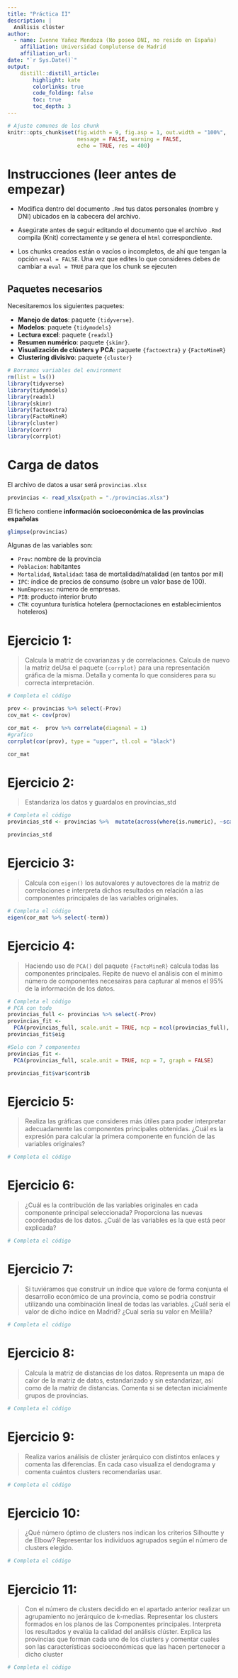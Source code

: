 ```yaml
---
title: "Práctica II"
description: |
  Análisis clúster
author:
  - name: Ivonne Yañez Mendoza (No poseo DNI, no resido en España)
    affiliation: Universidad Complutense de Madrid
    affiliation_url: 
date: "`r Sys.Date()`"
output:
    distill::distill_article:
        highlight: kate
        colorlinks: true
        code_folding: false
        toc: true            
        toc_depth: 3     
---
```


```r
# Ajuste comunes de los chunk
knitr::opts_chunk$set(fig.width = 9, fig.asp = 1, out.width = "100%",
                      message = FALSE, warning = FALSE,
                      echo = TRUE, res = 400)
```

# Instrucciones (leer antes de empezar)

* Modifica dentro del documento `.Rmd` tus datos personales (nombre y DNI) ubicados en la cabecera del archivo.

* Asegúrate antes de seguir editando el documento que el archivo `.Rmd` compila (Knit) correctamente y se genera el `html` correspondiente.

* Los chunks creados están o vacíos o incompletos, de ahí que tengan la opción `eval = FALSE`. Una vez que edites lo que consideres debes de cambiar a `eval = TRUE` para que los chunk se ejecuten

## Paquetes necesarios

Necesitaremos los siguientes paquetes:

* **Manejo de datos**: paquete `{tidyverse}`.
* **Modelos**: paquete `{tidymodels}`
* **Lectura excel**: paquete `{readxl}`
* **Resumen numérico**: paquete `{skimr}`.
* **Visualización de clústers y PCA**: paquete `{factoextra}` y `{FactoMineR}`
* **Clustering divisivo**: paquete `{cluster}`

```r
# Borramos variables del environment
rm(list = ls())
library(tidyverse)
library(tidymodels)
library(readxl)
library(skimr)
library(factoextra)
library(FactoMineR)
library(cluster)
library(corrr)
library(corrplot)
```


# Carga de datos

El archivo de datos a usar será `provincias.xlsx`

```r
provincias <- read_xlsx(path = "./provincias.xlsx")

```

El fichero contiene **información socioeconómica de las provincias españolas**

```r
glimpse(provincias)
```


Algunas de las variables son:

* `Prov`: nombre de la provincia
* `Poblacion`: habitantes
* `Mortalidad`, `Natalidad`: tasa de mortalidad/natalidad (en tantos por mil)
* `IPC`: índice de precios de consumo (sobre un valor base de 100).
* `NumEmpresas`: número de empresas.
* `PIB`: producto interior bruto
* `CTH`: coyuntura turística hotelera (pernoctaciones en establecimientos hoteleros)

# Ejercicio 1:

> Calcula la matriz de covarianzas y de correlaciones. Calcula de nuevo la matriz deUsa el paquete `{corrplot}` para una representación gráfica de la misma. Detalla y comenta lo que consideres para su correcta interpretación.

```r
# Completa el código

prov <- provincias %>% select(-Prov)
cov_mat <- cov(prov)

cor_mat <-  prov %>% correlate(diagonal = 1) 
#grafico
corrplot(cor(prov), type = "upper", tl.col = "black")

cor_mat
```

# Ejercicio 2:

> Estandariza los datos y guardalos en provincias_std

```r
# Completa el código
provincias_std <- provincias %>%  mutate(across(where(is.numeric), ~scale(.)),seriate = "mean", row_dend_left = TRUE)

provincias_std
```

# Ejercicio 3:

> Calcula con `eigen()` los autovalores y autovectores de la matriz de correlaciones e interpreta dichos resultados en relación a las componentes principales de las variables originales.

```r
# Completa el código
eigen(cor_mat %>% select(-term))
```

# Ejercicio 4:

> Haciendo uso de `PCA()` del paquete `{FactoMineR}` calcula todas las componentes principales. Repite de nuevo el análisis con el mínimo número de componentes necesairas para capturar al menos el 95% de la información de los datos.

```r
# Completa el código
# PCA con todo
provincias_full <- provincias %>% select(-Prov)
provincias_fit <-
  PCA(provincias_full, scale.unit = TRUE, ncp = ncol(provincias_full), graph = FALSE)
provincias_fit$eig

#Solo con 7 componentes
provincias_fit <-
  PCA(provincias_full, scale.unit = TRUE, ncp = 7, graph = FALSE)

provincias_fit$var$contrib

```


# Ejercicio 5:

> Realiza las gráficas que consideres más útiles para poder interpretar adecuadamente las componentes principales obtenidas. ¿Cuál es
la expresión para calcular la primera componente en función de las variables
originales?


```r
# Completa el código
```

# Ejercicio 6:

> ¿Cuál es la contribución de las variables originales en cada componente principal seleccionada? Proporciona las nuevas coordenadas de los datos. ¿Cuál de las variables es la que está peor explicada?

```r
# Completa el código
```



# Ejercicio 7:

> Si tuviéramos que construir un índice que valore de forma conjunta el
desarrollo económico de una provincia, como se podría construir utilizando una combinación lineal de todas las variables. ¿Cuál sería el valor de dicho
índice en Madrid? ¿Cual sería su valor en Melilla? 

```r
# Completa el código
```


# Ejercicio 8:

> Calcula la matriz de distancias de los datos. Representa un mapa de calor de la matriz de datos, estandarizado y sin estandarizar, así como de la matriz de distancias. Comenta si se detectan inicialmente grupos de provincias.


```r
# Completa el código
```


# Ejercicio 9:

> Realiza varios análisis de clúster jerárquico con distintos enlaces y comenta las diferencias. En cada caso visualiza el dendograma y comenta cuántos clusters recomendarías usar.


```r
# Completa el código
```


# Ejercicio 10:

> ¿Qué número óptimo de clusters nos indican los criterios Silhoutte y de Elbow? Representar los individuos agrupados según el número de clusters elegido.

```r
# Completa el código
```


# Ejercicio 11:

> Con el número de clusters decidido en el apartado anterior realizar un
agrupamiento no jerárquico de k-medias. Representar los clusters formados en los planos de las Componentes principales. Interpreta los resultados y evalúa la calidad del análisis clúster. Explica las provincias que forman cada uno de los clusters y comentar cuales son las características socioeconómicas que las hacen pertenecer a dicho cluster

```r
# Completa el código
```

